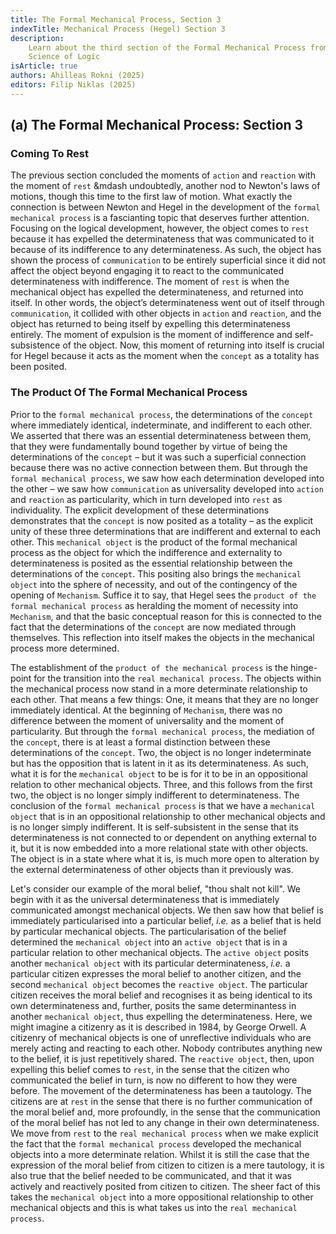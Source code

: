 ```yaml
---
title: The Formal Mechanical Process, Section 3
indexTitle: Mechanical Process (Hegel) Section 3
description:
    Learn about the third section of the Formal Mechanical Process from Hegel's
    Science of Logic
isArticle: true
authors: Ahilleas Rokni (2025)
editors: Filip Niklas (2025)
---
```


## (a) The Formal Mechanical Process: Section 3

### Coming To Rest

The previous section concluded the moments of `action` and `reaction` with the
moment of `rest` &mdash undoubtedly, another nod to Newton's laws of motions,
though this time to the first law of motion. What exactly the connection is
between Newton and Hegel in the development of the `formal mechanical process`
is a fascianting topic that deserves further attention. Focusing on the logical
development, however, the object comes to `rest` because it has expelled the
determinateness that was communicated to it because of its indifference to any
determinateness. As such, the object has shown the process of `communication` to
be entirely superficial since it did not affect the object beyond engaging it to
react to the communicated determinateness with indifference. The moment of
`rest` is when the mechanical object has expelled the determinateness, and
returned into itself. In other words, the object’s determinateness went out of
itself through `communication`, it collided with other objects in `action` and
`reaction`, and the object has returned to being itself by expelling this
determinateness entirely. The moment of expulsion is the moment of indifference
and self-subsistence of the object. Now, this moment of returning into itself is
crucial for Hegel because it acts as the moment when the `concept` as a totality
has been posited.

### The Product Of The Formal Mechanical Process

Prior to the `formal mechanical process`, the determinations of the `concept`
where immediately identical, indeterminate, and indifferent to each other. We
asserted that there was an essential determinateness between them, that they
were fundamentally bound together by virtue of being the determinations of the
`concept` – but it was such a superficial connection because there was no active
connection between them. But through the `formal mechanical process`, we saw how
each determination developed into the other – we saw how `communication` as
universality developed into `action` and `reaction` as particularity, which in
turn developed into `rest` as individuality. The explicit development of these
determinations demonstrates that the `concept` is now posited as a totality – as
the explicit unity of these three determinations that are indifferent and
external to each other. This `mechanical object` is the product of the formal
mechanical process as the object for which the indifference and externality to
determinateness is posited as the essential relationship between the
determinations of the `concept`. This positing also brings the
`mechanical object` into the sphere of necessity, and out of the contingency of
the opening of `Mechanism`. Suffice it to say, that Hegel sees the
`product of the formal mechanical process` as heralding the moment of necessity
into `Mechanism`, and that the basic conceptual reason for this is connected to
the fact that the determinations of the `concept` are now mediated through
themselves. This reflection into itself makes the objects in the mechanical
process more determined.

The establishment of the `product of the mechanical process` is the hinge-point
for the transition into the `real mechanical process`. The objects within the
mechanical process now stand in a more determinate relationship to each other.
That means a few things: One, it means that they are no longer immediately
identical. At the beginning of `Mechanism`, there was no difference between the
moment of universality and the moment of particularity. But through the
`formal mechanical process`, the mediation of the `concept`, there is at least a
formal distinction between these determinations of the `concept`. Two, the
object is no longer indeterminate but has the opposition that is latent in it as
its determinateness. As such, what it is for the `mechanical object` to be is
for it to be in an oppositional relation to other mechanical objects. Three, and
this follows from the first two, the object is no longer simply indifferent to
determinateness. The conclusion of the `formal mechanical process` is that we
have a `mechanical object` that is in an oppositional relationship to other
mechanical objects and is no longer simply indifferent. It is self-subsistent in
the sense that its determinateness is not connected to or dependent on anything
external to it, but it is now embedded into a more relational state with other
objects. The object is in a state where what it is, is much more open to
alteration by the external determinateness of other objects than it previously
was.

Let's consider our example of the moral belief, "thou shalt not kill". We begin
with it as the universal determinateness that is immediately communicated
amongst mechanical objects. We then saw how that belief is immediately
particularised into a particular belief, _i.e._ as a belief that is held by
particular mechanical objects. The particularisation of the belief determined
the `mechanical object` into an `active object` that is in a particular relation
to other mechanical objects. The `active object` posits another
`mechanical object` with its particular determinateness, _i.e._ a particular
citizen expresses the moral belief to another citizen, and the second
`mechanical object` becomes the `reactive object`. The particular citizen
receives the moral belief and recognises it as being identical to its own
determinateness and, further, posits the same determinantess in another
`mechanical object`, thus expelling the determinateness. Here, we might imagine
a citizenry as it is described in 1984, by George Orwell. A citizenry of
mechanical objects is one of unreflective individuals who are merely acting and
reacting to each other. Nobody contributes anything new to the belief, it is
just repetitively shared. The `reactive object`, then, upon expelling this
belief comes to `rest`, in the sense that the citizen who communicated the
belief in turn, is now no different to how they were before. The movement of the
determinateness has been a tautology. The citizens are at `rest` in the sense
that there is no further communication of the moral belief and, more profoundly,
in the sense that the communication of the moral belief has not led to any
change in their own determinateness. We move from `rest` to the
`real mechanical process` when we make explicit the fact that the
`formal mechanical process` developed the mechanical objects into a more
determinate relation. Whilst it is still the case that the expression of the
moral belief from citizen to citizen is a mere tautology, it is also true that
the belief needed to be communicated, and that it was actively and reactively
posited from citizen to citizen. The sheer fact of this takes the
`mechanical object` into a more oppositional relationship to other mechanical
objects and this is what takes us into the `real mechanical process`.
